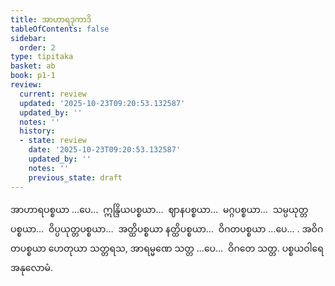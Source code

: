 ```yaml
---
title: အာဟာရဒုကာဒိ
tableOfContents: false
sidebar:
  order: 2
type: tipitaka
basket: ab
book: p1-1
review:
  current: review
  updated: '2025-10-23T09:20:53.132587'
  updated_by: ''
  notes: ''
  history:
  - state: review
    date: '2025-10-23T09:20:53.132587'
    updated_by: ''
    notes: ''
    previous_state: draft
---
```



<ReviewStatus review={frontmatter.review} showDetails={true} />

<HypothesisAnnotation frontmatter={frontmatter} />

<DynamicBreadcrumb />

<Division number="141" book="p1-1" e="ch" v="36" p="46">

<Paragraph number="511" book="p1-1">
အာဟာရပစ္စယာ …ပေ…  ဣန္ဒြိယပစ္စယာ…  ဈာနပစ္စယာ…  မဂ္ဂပစ္စယာ…  သမ္ပယုတ္တပစ္စယာ…  ဝိပ္ပယုတ္တပစ္စယာ…  အတ္ထိပစ္စယာ နတ္ထိပစ္စယာ…  ဝိဂတပစ္စယာ …ပေ… .
</Paragraph>

<Paragraph number="512" book="p1-1">
အဝိဂတပစ္စယာ ဟေတုယာ သတ္တရသ, အာရမ္မဏေ သတ္တ …ပေ…  ဝိဂတေ သတ္တ.

</Paragraph>
</Division>

<Paragraph number="513" type="center" book="p1-1">
ပစ္စယဝါရေ အနုလောမံ.
</Paragraph>